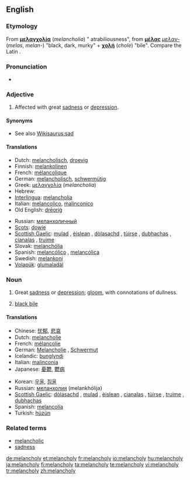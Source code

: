 ==English==

===Etymology===
From {{etyl|grc}} '''[[μελαγχολία]]''' (''melancholia'') " atrabiliousness", from '''[[μέλας]]''' ''[[μελαν-]]'' (''melas'', ''melan-'') "black, dark, murky" + '''[[χολή]]''' (''chole'') "bile". Compare the Latin {{term|atra bilis|ātra bīlis|black bile|lang=la}}.

===Pronunciation===
* {{a|US}} {{IPA|/ˈmɛl.ənˌkɑl.i/}}

===Adjective===
{{en-adj}}

# Affected with great [[sadness]] or [[depression]].

====Synonyms====
* See also [[Wikisaurus:sad]]

====Translations====
{{trans-top|Affected with sadness or depression}}
* Dutch: [[melancholisch]], [[droevig]]
* Finnish: [[melankolinen]]
* French: [[mélancolique]]
* German: [[melancholisch]], [[schwermütig]]
* Greek: [[μελαγχολία]] (''melancholia'')
* Hebrew: {{he-translation|דכדוך|dikhdókh}}
* [[Interlingua]]: [[melancholia]]
* Italian: [[melancolico]], [[malinconico]]
* Old English: [[dreorig|drēoriġ]]
{{trans-mid}}
* Russian: [[меланхоличный]]
* [[Scots]]: [[dowie]]
* [[Scottish Gaelic]]: [[mulad]] {{m}}, [[èislean]] {{m}}, [[dòlasachd]] {{f}}, [[tùirse]] {{f}}, [[dubhachas]] {{m}}, [[cianalas]] {{m}}, [[truime]] {{f}}
* Slovak: [[melanchólia]]
* Spanish: [[melancólico]] {{m}}, [[melancólica]] {{f}}
* Swedish: [[melankoni]]
* [[Volapük]]: [[glumaladäl]]
{{trans-bottom}}

===Noun===
{{en-noun|melancholies}}

# Great [[sadness]] or [[depression]]; [[gloom]], with connotations of dullness.
# {{dated}} [[black bile]]

====Translations====
{{trans-top|Sadness or depression}}
* Chinese: [[忧郁]], [[悲哀]]
* Dutch: [[melancholie]]
* French: [[mélancolie]] {{f}}
* German: [[Melancholie]] {{f}}, [[Schwermut]] {{f}}
* Icelandic: [[þunglyndi]] {{n}}
* Italian: [[malinconia]] {{f}}
* Japanese: [[憂鬱]], [[鬱病]]
{{trans-mid}}
* Korean: [[우울]], [[침울]]
* Russian: [[меланхолия]] (melankhólija) {{f}}
* [[Scottish Gaelic]]: [[dòlasachd]] {{f}}, [[mulad]] {{m}}, [[èislean]] {{m}}, [[cianalas]] {{m}}, [[tùirse]] {{f}}, [[truime]] {{f}}, [[dubhachas]] {{m}}
* Spanish: [[melancolía]] {{f}}
* Turkish: [[hüzün]]
{{trans-bottom}}

===Related terms===
* [[melancholic]]
* [[sadness]]

[[de:melancholy]]
[[et:melancholy]]
[[fr:melancholy]]
[[io:melancholy]]
[[hu:melancholy]]
[[ja:melancholy]]
[[fi:melancholy]]
[[ta:melancholy]]
[[te:melancholy]]
[[vi:melancholy]]
[[tr:melancholy]]
[[zh:melancholy]]